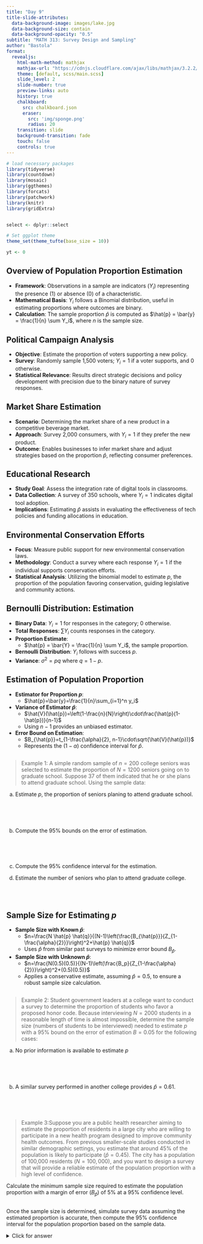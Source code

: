 ```yaml
---
title: "Day 9"
title-slide-attributes:
  data-background-image: images/lake.jpg
  data-background-size: contain
  data-background-opacity: "0.5"
subtitle: "MATH 313: Survey Design and Sampling"
author: "Bastola"
format:
  revealjs:
    html-math-method: mathjax
    mathjax-url: "https://cdnjs.cloudflare.com/ajax/libs/mathjax/3.2.2/MathJax.js"
    theme: [default, scss/main.scss]
    slide_level: 2
    slide-number: true
    preview-links: auto
    history: true
    chalkboard: 
      src: chalkboard.json
      eraser:
        src: 'img/sponge.png'
        radius: 20
    transition: slide
    background-transition: fade    
    touch: false
    controls: true
---
```


```r
# load necessary packages
library(tidyverse)
library(countdown)
library(mosaic)
library(ggthemes)
library(forcats)
library(patchwork)
library(knitr)
library(gridExtra)


select <- dplyr::select

# Set ggplot theme
theme_set(theme_tufte(base_size = 10))

yt <- 0
```



## Overview of Population Proportion Estimation

::: cle4
::: font80

- **Framework**: Observations in a sample are indicators ($Y_i$) representing the presence (1) or absence (0) of a characteristic.
- **Mathematical Basis**: $Y_i$ follows a Binomial distribution, useful in estimating proportions where outcomes are binary.
- **Calculation**: The sample proportion $\hat{p}$ is computed as $\hat{p} = \bar{y} = \frac{1}{n} \sum Y_i$, where $n$ is the sample size.

:::
:::

## Political Campaign Analysis

::: cle4
::: font80

- **Objective**: Estimate the proportion of voters supporting a new policy.
- **Survey**: Randomly sample 1,500 voters; $Y_i=1$ if a voter supports, and 0 otherwise.
- **Statistical Relevance**: Results direct strategic decisions and policy development with precision due to the binary nature of survey responses.


:::
:::

## Market Share Estimation

::: cle4
::: font80

- **Scenario**: Determining the market share of a new product in a competitive beverage market.
- **Approach**: Survey 2,000 consumers, with $Y_i=1$ if they prefer the new product.
- **Outcome**: Enables businesses to infer market share and adjust strategies based on the proportion $\hat{p}$, reflecting consumer preferences.

:::
:::

## Educational Research

::: cle4
::: font80

- **Study Goal**: Assess the integration rate of digital tools in classrooms.
- **Data Collection**: A survey of 350 schools, where $Y_i=1$ indicates digital tool adoption.
- **Implications**: Estimating $\hat{p}$ assists in evaluating the effectiveness of tech policies and funding allocations in education.

:::
:::

## Environmental Conservation Efforts

::: cle4
::: font80

- **Focus**: Measure public support for new environmental conservation laws.
- **Methodology**: Conduct a survey where each response $Y_i=1$ if the individual supports conservation efforts.
- **Statistical Analysis**: Utilizing the binomial model to estimate $p$, the proportion of the population favoring conservation, guiding legislative and community actions.

:::
:::


## Bernoulli Distribution: Estimation

::: cle4
::: font80

- **Binary Data**: $Y_i = 1$ for responses in the category; $0$ otherwise.
- **Total Responses**: $\sum Y_i$ counts responses in the category.
- **Proportion Estimate**: 
  - $\hat{p} = \bar{Y} = \frac{1}{n} \sum Y_i$, the sample proportion.
- **Bernoulli Distribution**: $Y_i$ follows with success $p$.
- **Variance**: $\sigma^2 = pq$ where $q = 1 - p$.

:::
:::

## Estimation of Population Proportion

::: cle4
::: font70

- **Estimator for Proportion $p$**:
  - $\hat{p}=\bar{y}=\frac{1}{n}\sum_{i=1}^n y_i$
- **Variance of Estimator $\hat{p}$**:
  - $\hat{V}(\hat{p})=\left(1-\frac{n}{N}\right)\cdot\frac{\hat{p}(1-\hat{p})}{n-1}$
  - Using $n-1$ provides an unbiased estimator.
- **Error Bound on Estimation**:
  - $B_{\hat{p}}=t_{1-\frac{\alpha}{2}, n-1}\cdot\sqrt{\hat{V}(\hat{p})}$
  - Represents the $(1-\alpha)$ confidence interval for $\hat{p}$.
  
:::
:::


##

::: font60
> Example 1: A simple random sample of $n=200$ college seniors was selected to estimate the proportion of $N=1200$ seniors going on to graduate school. Suppose 37 of them indicated that he or she plans to attend graduate school. Using the sample data:



a. Estimate $p$, the proportion of seniors planing to attend graduate school.

<br>
<br>
<br>

b. Compute the $95 \%$ bounds on the error of estimation.

<br>
<br>
:::

## 

::: font60

c. Compute the $95 \%$ confidence interval for the estimation.

::: custom-space
:::


d. Estimate the number of seniors who plan to attend graduate college.

<br>
<br>

:::

## Sample Size for Estimating $p$

::: cle4
::: font70

- **Sample Size with Known $\hat{p}$**:
  - $n=\frac{N \hat{p} \hat{q}}{(N-1)\left(\frac{B_{\hat{p}}}{Z_{1-\frac{\alpha}{2}}}\right)^2+\hat{p} \hat{q}}$
  - Uses $\hat{p}$ from similar past surveys to minimize error bound $B_{\hat{p}}$.

- **Sample Size with Unknown $\hat{p}$**:
  - $n=\frac{N(0.5)(0.5)}{(N-1)\left(\frac{B_p}{Z_{1-\frac{\alpha}{2}}}\right)^2+(0.5)(0.5)}$
  - Applies a conservative estimate, assuming $\hat{p}=0.5$, to ensure a robust sample size calculation.

:::
:::


##

::: font60
> Example 2: Student government leaders at a college want to conduct a survey to determine the proportion of students who favor a proposed honor code. Because interviewing $N=2000$ students in a reasonable length of time is almost impossible, determine the sample size (numbers of students to be interviewed) needed to estimate $p$ with a $95 \%$ bound on the error of estimation $B=0.05$ for the following cases:


a. No prior information is available to estimate $p$

<br>
<br>
<br>

b. A similar survey performed in another college provides $\hat{p}=0.61$.

<br>
<br>

:::

##

::: font50
> Example 3:Suppose you are a public health researcher aiming to estimate the proportion of residents in a large city who are willing to participate in a new health program designed to improve community health outcomes. From previous smaller-scale studies conducted in similar demographic settings, you estimate that around 45% of the population is likely to participate ($\hat{p} = 0.45$). The city has a population of 100,000 residents ($N = 100,000$), and you want to design a survey that will provide a reliable estimate of the population proportion with a high level of confidence.

Calculate the minimum sample size required to estimate the population proportion with a margin of error ($B_{\hat{p}}$) of 5% at a 95% confidence level.
:::


<!--

Step 1: Calculate the necessary sample size. Given $\$ \backslash$ hat $\{p\}=0.45 \$$, we can compute $\$ \backslash$ hat $\{q\}=1$ \hat\{p\} = 0.55\$. The desired margin of error at the 95\% confidence level, where $\$ Z \_\{1-\backslash f r a c\{\backslash a l p h a\}$ $\{2\}\}=1.96 \$$ for $95 \%$ confidence:

B_{\hat{p}}=0.05 n=\frac{N \hat{p} \hat{q}}{(N-1)\left(\frac{B_{\hat{p}}}{Z_{1-\frac{\alpha}{2}}}\right)^2+\hat{p} \hat{q}}

The calculated sample size needed to achieve a 5% margin of error at a 95% confidence level is 379.

-->

##

::: font50
Once the sample size is determined, simulate survey data assuming the estimated proportion is accurate, then compute the 95% confidence interval for the population proportion based on the sample data.


<details><summary><red>Click for answer</red></summary>
::: scrollable
```r
# Load necessary library
library(stats)

# Given values
p_hat <- 0.45
q_hat <- 1 - p_hat
N <- 100000
B_p <- 0.05
z <- qnorm(0.975)  # Z-value for 95% confidence

# Calculating sample size
n <- N * p_hat * q_hat / ((N - 1) * (B_p / z)^2 + p_hat * q_hat)
n <- ceiling(n)

# Set seed for reproducibility
set.seed(42)

# Simulate survey data
survey_responses <- rbinom(n, size = 1, prob = p_hat)
sample_p_hat <- mean(survey_responses)
sample_q_hat <- 1 - sample_p_hat

# Calculate the standard error and confidence interval
standard_error <- sqrt(sample_p_hat * sample_q_hat / n)
confidence_interval <- c(sample_p_hat - z * standard_error, sample_p_hat + z * standard_error)

# Output results
list(sample_size = n, confidence_interval = confidence_interval)
```


Based on the simulated survey data, the 95% confidence interval for the proportion of residents willing to participate in the health program is approximately (0.391, 0.491).
:::

</details>


:::


